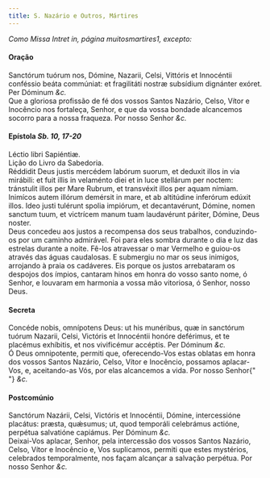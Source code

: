 ```yaml
---
title: S. Nazário e Outros, Mártires
---
```


<em>Como Missa Intret in, página muitosmartires1, excepto:</em>

<h4 class="text-center">Oração</h4>
<div class="container-fluid">
  <div class="row">
    <div class="col-6 dropcaps text-justify">
      Sanctórum tuórum nos, Dómine, Nazarii, Celsi, Vittóris et Innocéntii
      conféssio beáta commúniat: et fragilitáti nostræ subsídium dignánter
      exóret. Per Dóminum <em>&c.</em>
    </div>
    <div class="col-6 dropcaps text-justify">
      Que a gloriosa profissão de fé dos vossos Santos Nazário, Celso, Vítor e
      Inocêncio nos fortaleça, Senhor, e que da vossa bondade alcancemos socorro
      para a nossa fraqueza. Por nosso Senhor <em>&c.</em>
    </div>
  </div>
</div>

<h4 class="text-center">
  Epístola <em>Sb. 10, 17-20</em>
</h4>
<div class="container-fluid">
  <div class="row">
    <div class="col-6 text-justify">Léctio libri Sapiéntiæ.</div>
    <div class="col-6 text-justify">Lição do Livro da Sabedoria.</div>
    <div class="col-6 dropcaps text-justify">
      Réddidit Deus justis mercédem labórum suorum, et deduxit illos in via
      mirábili: et fuit illis in velaménto diei et in luce stellárum per noctem:
      tránstulit illos per Mare Rubrum, et transvéxit illos per aquam nímiam.
      Inimícos autem illórum demérsit in mare, et ab altitúdine inferórum edúxit
      illos. Ideo justi tulérunt spolia impiórum, et decantavérunt, Dómine,
      nomen sanctum tuum, et victrícem manum tuam laudavérunt páriter, Dómine,
      Deus noster.
    </div>
    <div class="col-6 dropcaps text-justify">
      Deus concedeu aos justos a recompensa dos seus trabalhos, conduzindo-os
      por um caminho admirável. Foi para eles sombra durante o dia e luz das
      estrelas durante a noite. Fê-los atravessar o mar Vermelho e guiou-os
      através das águas caudalosas. E submergiu no mar os seus inimigos,
      arrojando à praia os cadáveres. Eis porque os justos arrebataram os
      despojos dos ímpios, cantaram hinos em honra do vosso santo nome, ó
      Senhor, e louvaram em harmonia a vossa mão vitoriosa, ó Senhor, nosso
      Deus.
    </div>
  </div>
</div>

<h4 class="text-center">Secreta</h4>
<div class="container-fluid">
  <div class="row">
    <div class="col-6 dropcaps text-justify">
      Concéde nobis, omnípotens Deus: ut his munéribus, quæ in sanctórum tuórum
      Nazarii, Celsi, Victóris et Innocéntii honóre deférimus, et te placémus
      exhíbitis, et nos vivificémur accéptis. Per Dóminum <em>&c.</em>
    </div>
    <div class="col-6 dropcaps text-justify">
      Ó Deus omnipotente, permiti que, oferecendo-Vos estas oblatas em honra dos
      vossos Santos Nazário, Celso, Vítor e Inocêncio, possamos aplacar-Vos, e,
      aceitando-as Vós, por elas alcancemos a vida. Por nosso Senhor{" "}
      <em>&c.</em>
    </div>
  </div>
</div>

<h4 class="text-center">Postcomúnio</h4>
<div class="container-fluid">
  <div class="row">
    <div class="col-6 dropcaps text-justify">
      Sanctórum Nazárii, Celsi, Victóris et Innocéntii, Dómine, intercessióne
      placátus: præsta, quǽsumus; ut, quod temporáli celebrámus actióne,
      perpétua salvatióne capiámus. Per Dóminum <em>&c.</em>
    </div>
    <div class="col-6 dropcaps text-justify">
      Deixai-Vos aplacar, Senhor, pela intercessão dos vossos Santos Nazário,
      Celso, Vítor e Inocêncio e, Vos suplicamos, permiti que estes mystérios,
      celebrados temporalmente, nos façam alcançar a salvação perpétua. Por
      nosso Senhor <em>&c.</em>
    </div>
  </div>
</div>
